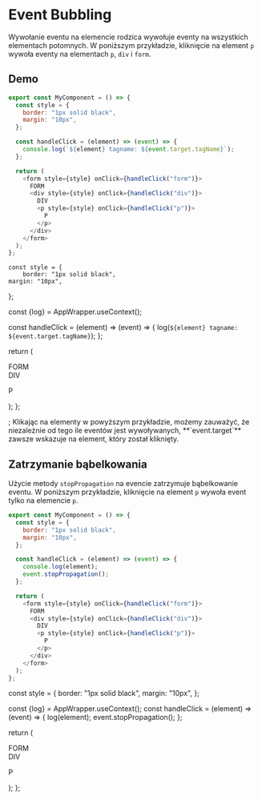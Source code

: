# Event Bubbling

Wywołanie eventu na elemencie rodzica wywołuje eventy na wszystkich elementach potomnych. W poniższym przykładzie, kliknięcie na element `p` wywoła eventy na elementach `p`, `div` i `form`.

## Demo

```js filename="EventBubbling.js" copy
export const MyComponent = () => {
  const style = {
    border: "1px solid black",
    margin: "10px",
  };

  const handleClick = (element) => (event) => {
    console.log(`${element} tagname: ${event.target.tagName}`);
  };

  return (
    <form style={style} onClick={handleClick("form")}>
      FORM
      <div style={style} onClick={handleClick("div")}>
        DIV
        <p style={style} onClick={handleClick("p")}>
          P
        </p>
      </div>
    </form>
  );
};
```


    const style = {
        border: "1px solid black",
    margin: "10px",
  };

const {log} = AppWrapper.useContext();

const handleClick = (element) => (event) => {
log(`${element} tagname: ${event.target.tagName}`);
};

return (

<form style={style} onClick={handleClick("form")}>
  FORM
  <div style={style} onClick={handleClick("div")}>
    DIV
    <p style={style} onClick={handleClick("p")}>
      P
    </p>
  </div>
</form>

); };

<AppWrapper log>
  <MyComponent />
</AppWrapper>
;


<Callout type="info" emoji="ℹ️">
  Klikając na elementy w powyższym przykładzie, możemy zauważyć, że niezależnie
  od tego ile eventów jest wywoływanych, **`event.target`** zawsze wskazuje na
  element, który został kliknięty.
</Callout>

## Zatrzymanie bąbelkowania

Użycie metody `stopPropagation` na evencie zatrzymuje bąbelkowanie eventu. W poniższym przykładzie, kliknięcie na element `p` wywoła event tylko na elemencie `p`.

```js filename="EventBubbling.js" {9} copy
export const MyComponent = () => {
  const style = {
    border: "1px solid black",
    margin: "10px",
  };

  const handleClick = (element) => (event) => {
    console.log(element);
    event.stopPropagation();
  };

  return (
    <form style={style} onClick={handleClick("form")}>
      FORM
      <div style={style} onClick={handleClick("div")}>
        DIV
        <p style={style} onClick={handleClick("p")}>
          P
        </p>
      </div>
    </form>
  );
};
```

  const style = {
    border: "1px solid black",
    margin: "10px",
  };

const {log} = AppWrapper.useContext();
const handleClick = (element) => (event) => {
log(element);
event.stopPropagation();
};

return (

<form style={style} onClick={handleClick("form")}>
  FORM
  <div style={style} onClick={handleClick("div")}>
    DIV
    <p style={style} onClick={handleClick("p")}>
      P
    </p>
  </div>
</form>

); };

<AppWrapper log>
  <MyComponent2 />
</AppWrapper>
